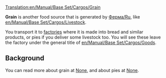 [[Translation:en/Manual/Base Set/Cargos/Grain]]
{{ru/Перевод|en/Manual/Base Set/Cargos/Grain|0}}

{{ru/Manual/Base Set/Cargos/Груз|груз=Зерно
|изображение=en/Manual/Base Set/Cargos/Grain.png
|производит=[[en/Manual/Base Set/Industries/Farm]]
|принимает=[[en/Manual/Base Set/Industries/Factory]]
}}

'''Grain''' is another food source that is generated by [[ru/Manual/Base Set/Industries/Ферма|Ферма/Ru]], like [[en/Manual/Base Set/Cargos/Livestock]]. 

You transport it to [[en/Manual/Base Set/Industries/Factory|factories]] where it is made into bread and similar products, or pies if you deliver some livestock too. You will see these leave the factory under the general title of [[en/Manual/Base Set/Cargos/Goods]].

==Background==
You can read more about grain at [https://www.wikipedia.org/wiki/Cereal None], and about pies at [https://www.wikipedia.org/wiki/Pie None].